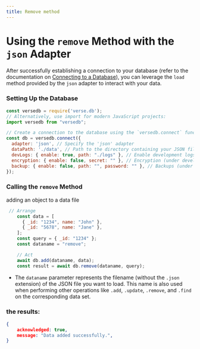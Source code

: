 ```yaml
---
title: Remove method
---
```


# Using the `remove` Method with the `json` Adapter

After successfully establishing a connection to your database (refer to the documentation on [Connecting to a Database](/docs/introduction/installation)), you can leverage the `load` method provided by the `json` adapter to interact with your data.
<Steps>
  ### Setting Up the Database

  ```javascript copy showLineNumbers
  const versedb = require('verse.db');
  // Alternatively, use import for modern JavaScript projects:
  import versedb from "versedb";

  // Create a connection to the database using the `versedb.connect` function:
  const db = versedb.connect({
    adapter: 'json', // Specify the 'json' adapter
    dataPath: './data', // Path to the directory containing your JSON files
    devLogs: { enable: true, path: "./logs" }, // Enable development logs (optional)
    encryption: { enable: false, secret: "" }, // Encryption (under development, not recommended)
    backup: { enable: false, path: "", password: "" }, // Backups (under development, not recommended)
  });
```

### Calling the `remove` Method

adding an object to a data file
```js copy showLineNumbers {8}
 // Arrange
    const data = [
      { _id: "1234", name: "John" },
      { _id: "5678", name: "Jane" },
    ];
    const query = { _id: "1234" };
    const dataname = "remove";

    // Act
    await db.add(dataname, data);
    const result = await db.remove(dataname, query);
```
- The `dataname` parameter represents the filename (without the `.json` extension) of the JSON file you want to load. This name is also used when performing other operations like `.add`, `.update`, `.remove`, and `.find` on the corresponding data set.

</Steps>

### the results:

```json showLineNumbers
{
    acknowledged: true,
    message: "Data added successfully.",
}
```
